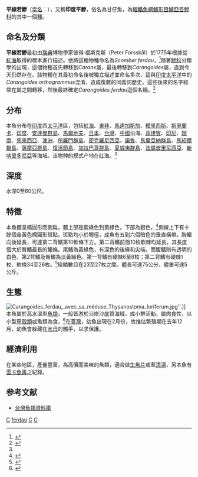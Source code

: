 {{Speciesbox 
| genus = Carangoides
| species = ferdau
| image = Blue trevally taxobox.png
| status = LC
| status_system = iucn3.1
| authority =  [[Forsskål|Forsskål]], 1775<ref name='id7289'>{{cite web| url =http://www.bioinfo.cn/db05/BjdwSpecies.php?action=view&id=7289| title =平线若鲹| work =《中国动物物种编目数据库》| publisher =中国科学院微生物研究所| author =中国科学院动物研究所| accessdate =2009-04-16| deadurl =yes| archiveurl =https://web.archive.org/web/20160305090922/http://www.bioinfo.cn/db05/BjdwSpecies.php?action=view&id=7289| archivedate =2016-03-05}}</ref>
| range_map = Carangoides ferdau distribution.png
| range_map_width = 240px
| synonyms = *''Ferdauia lindemanensis''<br /><small>Whitley, 1951</small>
*''Caranx ferdau''<br /><small>Forsskål, 1775</small>
*''Carangoides laticaudis''<br /><small>Alleyne & Macleay, 1877</small>
*''Carangoides hemigymnostethus''<br /><small>Bleeker, 1851</small>
*''Caranx gilberti''<br /><small>Jordan & Seale, 1906</small>
*''Scomber ferdau''<br /><small>Forsskål, 1775</small>
*''Caranx hemigymnostethus''<br /><small>Bleeker, 1851</small>
}}
'''平線若鰺'''（[[学名|学名]]：{{lang|la|''Caranx ferdau''}}），又稱'''印度平鰺'''，俗名為甘仔魚，為[[輻鰭魚綱|輻鰭魚綱]][[鱸形目|鱸形目]][[鱸亞目|鱸亞目]][[鰺科|鰺科]]的其中一個[[種|種]]。

==命名及分類==
'''平線若鰺'''最初由[[瑞典|瑞典]]博物學家彼得·福斯克斯（Peter Forsskål）於1775年根據從[[紅海|紅海]]取得的標本進行描述。他將這種物種命名為''Scomber ferdau''，<ref name = "Zoocat">{{cite book | last = Hosese | first = D.F. |author2=Bray, D.J. |author3=Paxton, J.R. |author4=Alen, G.R. | title = Zoological Catalogue of Australia Vol. 35 (2) Fishes | publisher = CSIRO | year = 2007 | location = Sydney | pages = 1150 | isbn =978-0-643-09334-8 }}</ref>隨著[[鰺科|鰺科]]分類學的出現，這個物種首先轉移到''Caranx''屬，最後轉移到''Carangoides''屬，直到今天仍然存在。該物種在其最初命名後被獨立描述並命名多次，這與[[印度|印度]][[太平洋|太平洋]]中的''Carangoides orthogrammus''混淆，造成復雜的同義詞歷史。這些後來的名字經常在屬之間轉移，然後最終確定''Carangoides ferdau''這個名稱。<ref name = "fishbase">{{FishBase | genus = Carangoides | species = ferdau | year = 2008 | month = September}}</ref>

==分布==
本魚分布在[[印度|印度]]西[[太平洋|太平洋]]區，包括[[紅海|紅海]]、[[東非|東非]]、[[馬達加斯加|馬達加斯加]]、[[模里西斯|模里西斯]]、[[斯里蘭卡|斯里蘭卡]]、[[印度|印度]]、[[安達曼群島|安達曼群島]]、[[馬爾地夫|馬爾地夫]]、[[日本|日本]]、[[台灣|台灣]]、[[中國|中國]]沿海、[[菲律賓|菲律賓]]、[[印尼|印尼]]、[[越南|越南]]、[[馬來西亞|馬來西亞]]、[[澳洲|澳洲]]、[[所羅門群島|所羅門群島]]、[[密克羅尼西亞|密克羅尼西亞]]、[[諾魯|諾魯]]、[[馬里亞納群島|馬里亞納群島]]、[[馬紹爾群島|馬紹爾群島]]、[[薩摩亞群島|薩摩亞群島]]、[[復活節島|復活節島]]、[[加拉巴哥群島|加拉巴哥群島]]、[[夏威夷群島|夏威夷群島]]、[[法屬波里尼西亞|法屬波里尼西亞]]、[[新喀里多尼亞|新喀里多尼亞]]等海域。该物种的模式产地在红海。<ref name='id7289'/>

==深度==
水深0至60公尺。

==特徵==
本魚體呈橢圓形而側扁，體上部是藍綠色到黃綠色，下部為銀色，<ref name = "FAO">{{cite book  |editor-last=Carpenter |editor-first=Kent E. |editor2=Volker H. Niem | title = FAO species identification guide for fishery purposes. The living marine resources of the Western Central Pacific. Volume 4: Bony fishes part 2 (Mugilidae to Carangidae) | website=fao.org | year = 2001 | location = Rome |pages= 2694 | url = ftp://ftp.fao.org/docrep/fao/009/x2400e/x2400e52.pdf | isbn = 92-5-104587-9  | publisher = Food and Agriculture Organization of the United Nations}}</ref>側線上下有十餘個金黃色橢圓形斑點，斑點均小於眼徑，成魚有五到六個暗色的垂直橫帶。胸鰭向後延長，可達第二背鰭第10軟條下方。第二背鰭前面10枚軟棘均延長，其長度恆大於臀鰭最長的鰭條。尾鰭為黃綠色，有深色的後緣和尖端，而腹鰭則有透明的白色，第2背鰭及臀鰭為淡黃綠色。第一背鰭有硬棘6至8枚；第二背鰭有硬棘1枚、軟條34至26枚。<ref name = "Lin1999">{{cite journal | last = Lin | first = Pai-Lei | author2 = Shao, Kwang-Tsao | title = A Review of the Carangid Fishes (Family Carangidae) From Taiwan with Descriptions of Four New Records | journal = Zoological Studies | volume = 38 | issue = 1 | pages = 33–68 | year = 1999 | url = http://cat.inist.fr/?aModele=afficheN&cpsidt=10055944 | accessdate =  | archive-date = 2012-02-29 | archive-url = https://web.archive.org/web/20120229173915/http://cat.inist.fr/?aModele=afficheN&cpsidt=10055944 | dead-url = no }}</ref>稜鱗數目在23至27枚之間。體長可達75公分，體重可達5公斤。

==生態==
[[File:Carangoides_ferdau,_avec_sa_méduse_Thysanostoma_loriferum.jpg|thumb]]''.]]
本魚屬於高水溫型[[魚類|魚類]]，一般皆游於沿岸沙底質海域，成小群活動，屬肉食性，以小型[[甲殼類|甲殼類]]或魚類為食，<ref>{{cite journal | last = Bachok | first = Z. | author2 = M.I. Mansor | author3 = R.M. Noordin | title = Diet composition and food habits of demersal and pelagic marine fishes from Terengganu waters, east coast of Peninsular Malaysia | journal = NAGA, WorldFish Center Quarterly | volume = 27 | issue = 3/4 | pages = 41–47 | year = 2004 | url = http://www.worldfishcenter.org/naga/naga27-3n4/pdf/article08.pdf | accessdate = 2008-10-05 | deadurl = yes | archiveurl = https://web.archive.org/web/20060927181740/http://www.worldfishcenter.org/naga/naga27-3n4/pdf/article08.pdf | archivedate = 2006-09-27 | df =  }}</ref>在[[臺灣|臺灣]]，幼魚出現在2月份，故推估繁殖期在去年12月，幼魚會躲藏在[[水母|水母]]的觸手，以求保護。

==經濟利用==
在某些地區，產量豐富，為高價而美味的魚類，適合做[[生魚片|生魚片]]或煮[[清湯|清湯]]，另本魚有[[雪卡魚毒|雪卡魚毒]]之紀錄。

==参考文献==
{{reflist}}
*[http://fishdb.sinica.edu.tw/ 台灣魚類資料庫] {{Wayback|url=http://fishdb.sinica.edu.tw/ |date=20160304193340 }}
{{Taxonbar|from=Q686256}}

[[Category:食用鱼|C]]
[[Category:若鰺屬|ferdau]]
[[Category:有毒魚類|C]]
[[Category:1775年描述的魚類|C]]